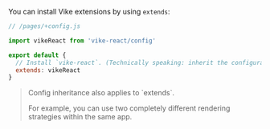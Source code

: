 
You can install <Link href="/extensions">Vike extensions</Link> by using `extends`:

```js
// /pages/+config.js

import vikeReact from 'vike-react/config'

export default {
  // Install `vike-react`. (Technically speaking: inherit the configuration `vikeReact`.)
  extends: vikeReact
}
```

> <Link href="/config#inheritance">Config inheritance</Link> also applies to `extends`.
>
> For example, you can use two <Link href="/config#powerful">completely different rendering strategies within the same app<Link>.
